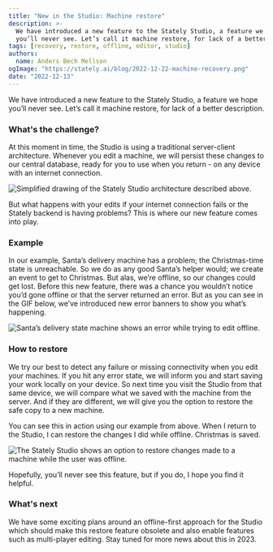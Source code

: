 ```yaml
---
title: "New in the Studio: Machine restore"
description: >-
  We have introduced a new feature to the Stately Studio, a feature we hope
  you’ll never see. Let’s call it machine restore, for lack of a better description.
tags: [recovery, restore, offline, editor, studio]
authors:
  name: Anders Bech Mellson
ogImage: "https://stately.ai/blog/2022-12-22-machine-recovery.png"
date: "2022-12-13"
---
```


We have introduced a new feature to the Stately Studio, a feature we hope you’ll never see. Let’s call it machine restore, for lack of a better description.

<!--truncate-->

### What's the challenge?

At this moment in time, the Studio is using a traditional server-client architecture. Whenever you edit a machine, we will persist these changes to our central database, ready for you to use when you return - on any device with an internet connection.

![Simplified drawing of the Stately Studio architecture described above.](studio_architecture_challenges.png)

But what happens with your edits if your internet connection fails or the Stately backend is having problems? This is where our new feature comes into play.

### Example

In our example, Santa’s delivery machine has a problem; the Christmas-time state is unreachable. So we do as any good Santa’s helper would; we create an event to get to Christmas. But alas, we’re offline, so our changes could get lost. Before this new feature, there was a chance you wouldn’t notice you’d gone offline or that the server returned an error. But as you can see in the GIF below, we’ve introduced new error banners to show you what’s happening.

![Santa’s delivery state machine shows an error while trying to edit offline.](recovery_offline_error.gif)

### How to restore

We try our best to detect any failure or missing connectivity when you edit your machines. If you hit any error state, we will inform you and start saving your work locally on your device. So next time you visit the Studio from that same device, we will compare what we saved with the machine from the server. And if they are different, we will give you the option to restore the safe copy to a new machine.

You can see this in action using our example from above. When I return to the Studio, I can restore the changes I did while offline. Christmas is saved.

![The Stately Studio shows an option to restore changes made to a machine while the user was offline.](recovery_restore_machine.gif)

Hopefully, you’ll never see this feature, but if you do, I hope you find it helpful.

### What's next

We have some exciting plans around an offline-first approach for the Studio which should make this restore feature obsolete and also enable features such as multi-player editing. Stay tuned for more news about this in 2023.
